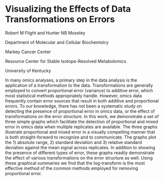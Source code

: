 # Visualizing the Effects of Data Transformations on Errors

Robert M Flight and Hunter NB Moseley

Department of Molecular and Cellular Biochemistry

Markey Cancer Center

Resource Center for Stable Isotope-Resolved Metabolomics

University of Kentucky

In many omics analyses, a primary step in the data analysis is the application 
of a transformation to the data.  Transformations are generally employed to 
convert proportional error (variance) to additive error, which most statistical 
methods appropriately handle. However, omics data frequently contain error 
sources that result in both additive and proportional errors. To our knowledge, 
there has not been a systematic study on detecting the presence of proportional 
error in omics data, or the effect of transformations on the error structure. In
this work, we demonstrate a set of three simple graphs which facilitate the 
detection of proportional and mixed error in omics data when multiple replicates
are available. The three graphs illustrate proportional and mixed error in a
visually compelling manner that is both straight-forward to recognize and to
communicate. The graphs plot the 1) absolute range, 2) standard deviation and 3)
relative standard deviation against the mean signal across replicates. In
addition to showing the presence of different types of error, these graphs
readily demonstrate the effect of various transformations on the error structure
as well. Using these graphical summaries we find that the log-transform is the
most effective method of the common methods employed for removing proportional
error.
